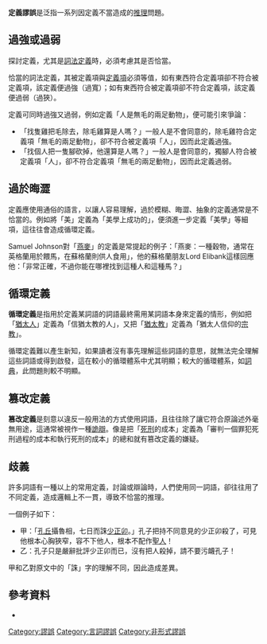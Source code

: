 '''定義謬誤'''是泛指一系列因定義不當造成的[[推理|推理]]問題。

== 過強或過弱 ==
探討定義，尤其是[[詞法定義|詞法定義]]時，必須考慮其是否恰當。

恰當的詞法定義，其被定義項與[[定義項|定義項]]必須等值，如有東西符合定義項卻不符合被定義項，該定義便過強（過寬）；如有東西符合被定義項卻不符合定義項，該定義便過弱（過狹）。

定義可同時過強又過弱，例如定義「人是無毛的兩足動物」，便可能引來爭論：
* 「找隻雞把毛除去，除毛雞算是人嗎？」一般人是不會同意的，除毛雞符合定義項「無毛的兩足動物」，卻不符合被定義項「人」，因而此定義過強。
* 「找個人把一隻腳砍掉，他還算是人嗎？」一般人是會同意的，獨腳人符合被定義項「人」，卻不符合定義項「無毛的兩足動物」，因而此定義過弱。

== 過於晦澀 ==
定義應使用通俗的語言，以讓人容易理解，過於模糊、晦澀、抽象的定義通常是不恰當的。例如將「美」定義為「美學上成功的」，便須進一步定義「美學」等細項，這往往會造成循環定義。

Samuel Johnson對「[[燕麥|燕麥]]」的定義是常提起的例子：「燕麥：一種穀物，通常在英格蘭用於餵馬，在蘇格蘭則供人食用」，他的蘇格蘭朋友Lord Elibank這樣回應他：「非常正確，不過你能在哪裡找到這種人和這種馬？」

== 循環定義 ==
{{main|循環定義}}

'''循環定義'''是指用於定義某詞語的詞語最終需用某詞語本身來定義的情形，例如把「[[猶太人|猶太人]]」定義為「信猶太教的人」，又把「[[猶太教|猶太教]]」定義為「猶太人信仰的[[宗教|宗教]]」。

循環定義難以產生新知，如果讀者沒有事先理解這些詞語的意思，就無法完全理解這些詞語或得到啟發，這在較小的循環體系中尤其明顯；較大的循環體系，如[[詞典|詞典]]，此問題則較不明顯。

== 篡改定義 ==
{{main|篡改定義}}

'''篡改定義'''是刻意以違反一般用法的方式使用詞語，且往往除了讓它符合原論述外毫無用途，這通常被視作一種[[謬誤|詭辯]]。像是把「[[死刑|死刑]]的成本」定義為「審判一個罪犯死刑過程的成本和執行死刑的成本」的總和就有篡改定義的嫌疑。

== 歧義 ==
{{main|歧義謬誤}}

許多詞語有一種以上的常用定義，討論或辯論時，人們使用同一詞語，卻往往用了不同定義，造成邏輯上不一貫，導致不恰當的推理。

一個例子如下：
* 甲：「[[孔丘|孔丘]]攝魯相，七日而誅[[少正卯|少正卯]]。」孔子把持不同意見的少正卯殺了，可見他根本心胸狹窄，容不下他人，根本不配作[[聖人|聖人]]！
* 乙：孔子只是嚴辭批評少正卯而已，沒有把人殺掉，請不要污衊孔子！
甲和乙對原文中的「誅」字的理解不同，因此造成差異。

== 參考資料 ==
* {{cite web|author=Gupta|title=Definitions|url=https://plato.stanford.edu/archives/fall2012/entries/definitions/|accessdate=2014-04-21|coauthors=Anil|language=en|year=2012|archive-date=2013-12-02|archive-url=https://web.archive.org/web/20131202051302/https://plato.stanford.edu/archives/fall2012/entries/definitions/|dead-url=no}}

{{謬誤}}
[[Category:謬誤|Category:謬誤]]
[[Category:言詞謬誤|Category:言詞謬誤]]
[[Category:非形式謬誤|Category:非形式謬誤]]